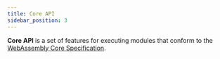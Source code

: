 ```yaml
---
title: Core API
sidebar_position: 3
---
```



**Core API** is a set of features for executing modules that conform to the [WebAssembly Core Specification](https://webassembly.github.io/spec/).

<DocCardList />